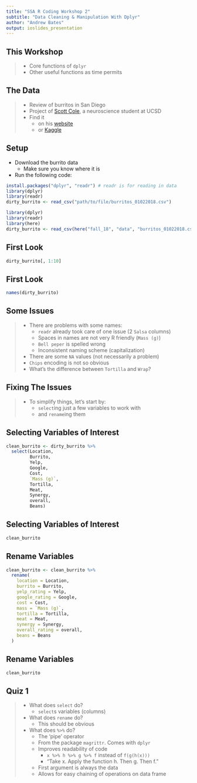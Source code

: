 ```yaml
---
title: "SSA R Coding Workshop 2"
subtitle: "Data Cleaning & Manipulation With Dplyr"
author: "Andrew Bates"
output: ioslides_presentation
---
```



## This Workshop

> - Core functions of  `dplyr`
> - Other useful functions as time permits

## The Data 

> - Review of burritos in San Diego
> - Project of [Scott Cole](https://srcole.github.io/100burritos/), a neuroscience student at UCSD
> - Find it
>     - on his [website](https://github.com/asbates/ssa_r_workshops/tree/master/fall_18/data)
>     - or [Kaggle](https://www.kaggle.com/srcole/burritos-in-san-diego/version/2#burritos_01022018.csv)


## Setup

 - Download the burrito data
     - Make sure you know where it is
 - Run the following code:

```r
install.packages("dplyr", "readr") # readr is for reading in data
library(dplyr)
library(readr)
dirty_burrito <- read_csv("path/to/file/burritos_01022018.csv")
```
     
```r
library(dplyr)
library(readr)
library(here)
dirty_burrito <- read_csv(here("fall_18", "data", "burritos_01022018.csv"))

```


## First Look

```r
dirty_burrito[, 1:10]
```

## First Look
```r
names(dirty_burrito)
```


## Some Issues

> - There are problems with some names:
>     - `readr` already took care of one issue (2 `Salsa` columns)
>     - Spaces in names are not very R friendly (`Mass (g)`)
>     - `Bell peper` is spelled wrong
>     - Inconsistent naming scheme (capitalization)
> - There are some `NA` values (not necessarily a problem)
> - `Chips` encoding is not so obvious
> - What's the difference between `Tortilla` and `Wrap`?

## Fixing The Issues

> - To simplify things, let's start by:
>     - `select`ing just a few variables to work with
>     - and `rename`ing them

## Selecting Variables of Interest

```r
clean_burrito <- dirty_burrito %>%
  select(Location,
         Burrito,
         Yelp,
         Google,
         Cost,
         `Mass (g)`,
         Tortilla,
         Meat,
         Synergy,
         overall,
         Beans)
```

## Selecting Variables of Interest
```r
clean_burrito
```


## Rename Variables

```r
clean_burrito <- clean_burrito %>%
  rename(
    location = Location,
    burrito = Burrito,
    yelp_rating = Yelp,
    google_rating = Google,
    cost = Cost,
    mass = `Mass (g)`,
    tortilla = Tortilla,
    meat = Meat,
    synergy = Synergy,
    overall_rating = overall,
    beans = Beans
  )
```

## Rename Variables

```r
clean_burrito
```

## Quiz 1

> - What does `select` do?
>     - `select`s variables (columns)
> - What does `rename` do?
>     - This should be obvious
> - What does `%>%` do?
>     - The 'pipe' operator
>     - From the package `magrittr`. Comes with `dplyr`
>     - Improves readability of code
>         - `x %>% h %>% g %>% f` instead of `f(g(h(x)))`
>         - "Take x. Apply the function h. Then g. Then f."
>     - First argument is always the data
>     - Allows for easy chaining of operations on data frame
